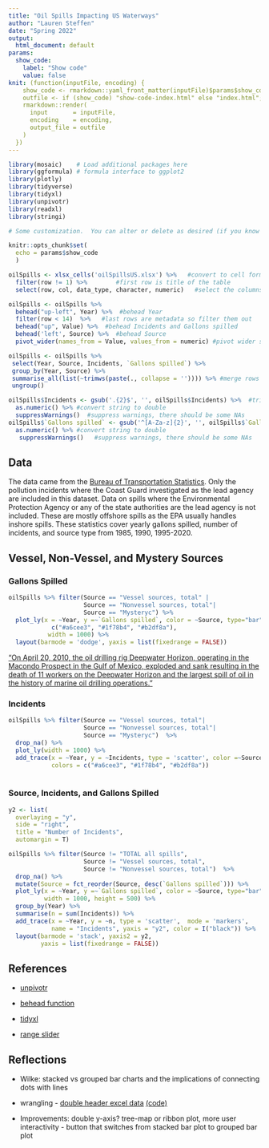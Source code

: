 ```yaml
---
title: "Oil Spills Impacting US Waterways"
author: "Lauren Steffen"
date: "Spring 2022"
output: 
  html_document: default
params: 
  show_code: 
    label: "Show code"
    value: false
knit: (function(inputFile, encoding) {
    show_code <- rmarkdown::yaml_front_matter(inputFile)$params$show_code$value;
    outfile <- if (show_code) "show-code-index.html" else "index.html";
    rmarkdown::render( 
      input       = inputFile, 
      encoding    = encoding, 
      output_file = outfile
    )
  })
---
```


```r
library(mosaic)    # Load additional packages here 
library(ggformula) # formula interface to ggplot2
library(plotly)
library(tidyverse)
library(tidyxl)
library(unpivotr)
library(readxl)
library(stringi)

# Some customization.  You can alter or delete as desired (if you know what you are doing).

knitr::opts_chunk$set(
  echo = params$show_code
  )  
```


  
```r
oilSpills <- xlsx_cells('oilSpillsUS.xlsx') %>%   #convert to cell format so that tidyxl and unpivotr work
  filter(row != 1) %>%        #first row is title of the table
  select(row, col, data_type, character, numeric)   #select the columns containing data and its location

oilSpills <- oilSpills %>% 
  behead("up-left", Year) %>%  #behead Year
  filter(row < 14)  %>%   #last rows are metadata so filter them out
  behead("up", Value) %>%  #behead Incidents and Gallons spilled
  behead('left', Source) %>%  #behead Source
  pivot_wider(names_from = Value, values_from = numeric) #pivot wider so there is a column for Incidents and Gallons spilled

oilSpills <- oilSpills %>% 
 select(Year, Source, Incidents, `Gallons spilled`) %>% 
 group_by(Year, Source) %>% 
 summarise_all(list(~trimws(paste(., collapse = '')))) %>% #merge rows together
 ungroup()

oilSpills$Incidents <- gsub('.{2}$', '', oilSpills$Incidents) %>%  #trim NAs
  as.numeric() %>% #convert string to double 
  suppressWarnings()  #suppress warnings, there should be some NAs
oilSpills$`Gallons spilled` <- gsub('^[A-Za-z]{2}', '', oilSpills$`Gallons spilled`) %>% #trim NAs
  as.numeric() %>% #convert string to double
   suppressWarnings()   #suppress warnings, there should be some NAs
```


## Data
The data came from the [Bureau of Transportation Statistics](https://www.bts.gov/content/petroleum-oil-spills-impacting-navigable-us-waters). Only the pollution incidents where the Coast Guard investigated as the lead agency are included in this dataset. Data on spills where the Environmental Protection Agency or any of the state authorities are the lead agency is not included. These are mostly offshore spills as the EPA usually handles inshore spills. These statistics cover yearly gallons spilled, number of incidents, and source type from 1985, 1990, 1995-2020. 

## Vessel, Non-Vessel, and Mystery Sources

### Gallons Spilled

```r
oilSpills %>% filter(Source == "Vessel sources, total" | 
                     Source == "Nonvessel sources, total"|
                     Source == "Mysteryc") %>%
  plot_ly(x = ~Year, y =~`Gallons spilled`, color = ~Source, type="bar", colors = 
            c("#a6cee3", "#1f78b4", "#b2df8a"),
           width = 1000) %>%
  layout(barmode = 'dodge', yaxis = list(fixedrange = FALSE)) 
```

["On April 20, 2010, the oil drilling rig Deepwater Horizon, operating in the Macondo Prospect in the Gulf of Mexico, exploded and sank resulting in the death of 11 workers on the Deepwater Horizon and the largest spill of oil in the history of marine oil drilling operations."](https://www.epa.gov/enforcement/deepwater-horizon-bp-gulf-mexico-oil-spill#:~:text=On%20April%2020%2C%202010%2C%20the,of%20marine%20oil%20drilling%20operations.)

### Incidents

```r
oilSpills %>% filter(Source == "Vessel sources, total"| 
                     Source == "Nonvessel sources, total"|
                     Source == "Mysteryc")  %>%
  drop_na() %>%
  plot_ly(width = 1000) %>%
  add_trace(x = ~Year, y = ~Incidents, type = 'scatter', color =~Source, mode = 'lines+markers', 
            colors = c("#a6cee3", "#1f78b4", "#b2df8a"))
  
```

### Source, Incidents, and Gallons Spilled

```r
y2 <- list(
  overlaying = "y",
  side = "right",
  title = "Number of Incidents",
  automargin = T)

oilSpills %>% filter(Source != "TOTAL all spills", 
                     Source != "Vessel sources, total", 
                     Source != "Nonvessel sources, total")  %>%
  drop_na() %>%
  mutate(Source = fct_reorder(Source, desc(`Gallons spilled`))) %>%
  plot_ly(x = ~Year, y =~`Gallons spilled`, color = ~Source, type="bar", colors = "Accent",
          width = 1000, height = 500) %>%
  group_by(Year) %>%
  summarise(n = sum(Incidents)) %>%
  add_trace(x = ~Year, y = ~n, type = 'scatter',  mode = 'markers', 
            name = "Incidents", yaxis = "y2", color = I("black")) %>%
  layout(barmode = 'stack', yaxis2 = y2,
         yaxis = list(fixedrange = FALSE))

```

## References 

* [unpivotr](https://nacnudus.github.io/spreadsheet-munging-strategies/pivot-simple.html#two-clear-rows-of-text-column-headers-left-aligned)

* [behead function](https://www.rdocumentation.org/packages/unpivotr/versions/0.6.2/topics/behead)

* [tidyxl](https://cran.r-project.org/web/packages/tidyxl/vignettes/tidyxl.html`)

* [range slider](https://stackoverflow.com/questions/62875576/zoom-on-y-axis-while-using-plotlyrangeslider)

## Reflections

* Wilke: stacked vs grouped bar charts and the implications of connecting dots with lines

* wrangling - [double header excel data](https://www.bts.gov/content/petroleum-oil-spills-impacting-navigable-us-waters) [(code)](show-code-index.html)

* Improvements: double y-axis? tree-map or ribbon plot, more user interactivity - button that switches from stacked bar plot to grouped bar plot

